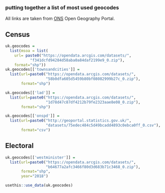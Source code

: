 ### putting together a list of most used geocodes

All links are taken from [ONS](https://geoportal.statistics.gov.uk) Open Geography Portal.

## Census
```r
uk.geocodes = 
  list(msoa = list(
    url= paste0("https://opendata.arcgis.com/datasets/",
           "f341dcfd94284d58aba0a84daf2199e9_0.zip"),
    format="shp"))
uk.geocodes[['townsandcities']] = 
  list(url=paste0("https://opendata.arcgis.com/datasets/",
                  "58b0dfa605d5459b80bf08082999b27c_0.zip"),
       format="shp")

uk.geocodes[['lad']] = 
  list(url=paste0("https://opendata.arcgis.com/datasets/",
                  "1d78d47c87df4212b79fe2323aae8e08_0.zip"),
       format="shp")

uk.geocodes[['onspd']] = 
  list(url=paste0("http://geoportal.statistics.gov.uk/",
                  "datasets/75edec484c5d49bcadd4893c0ebca0ff_0.csv"),
       format="csv")
```

## Electoral

```r
uk.geocodes[['westminister']] = 
  list(url=paste0("https://opendata.arcgis.com/datasets/",
                  "b64677a2afc3466f80d3d683b71c3468_0.zip"),
       format="shp",
       year="2018")
```

```r
usethis::use_data(uk.geocodes)
```

